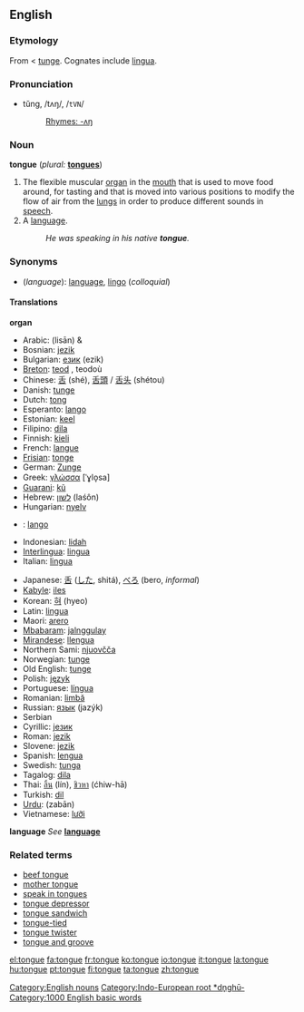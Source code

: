 {{wikipedia}}
==English==
[[Category:English nouns]]
===Etymology===
From {{enm}} < {{ang}} [[tunge]]. Cognates include {{la}} [[lingua]]. [[Category:Indo-European root *dn̥ghū-]]

===Pronunciation=== 
*tŭng, /tʌŋ/, /<tt>tVN</tt>/
*:[[Rhymes:English:-ʌŋ|Rhymes: -ʌŋ]]

===Noun===
'''tongue''' (''plural:'' '''[[tongues]]''')

#The flexible muscular [[organ]] in the [[mouth]] that is used to move food around, for tasting and that is moved into various positions to modify the flow of air from the [[lung]]s in order to produce different sounds in [[speech]].
#A [[language]].
#:''He was speaking in his native '''tongue'''.''

===Synonyms===
*(''language''): [[language]], [[lingo]] (''colloquial'')

====Translations====
'''organ'''
{{top}}
*Arabic: {{ARchar|[[لسان]]}} (lisān) {{m}} & {{f}}
*Bosnian: [[jezik]] {{m}}
*Bulgarian: [[език]] (ezik) {{m}}
*[[Breton]]: [[teod]] {{m}}, teodoù {{p}}
*Chinese: [[舌]] (shé), [[舌頭]] / [[舌头]] (shétou)
*Danish: [[tunge]] {{c}}
*Dutch: [[tong]] {{f}}
*Esperanto: [[lango]]
*Estonian: [[keel]]
*Filipino: [[dila]]
*Finnish: [[kieli]]
*French: [[langue#French|langue]] {{f}}
*[[Frisian]]: [[tonge]]
*German: [[Zunge]] {{f}}
*Greek: [[γλώσσα]] [ˈɣlo̞sa] {{f}}
*[[Guarani]]: [[kũ]]
*Hebrew: [[לשון]] (laśôn) {{f}}
*Hungarian: [[nyelv]]
*{{io}}: [[lango]]
*Indonesian: [[lidah]]
*[[Interlingua]]: [[lingua#Interlingua|lingua]]
*Italian: [[lingua#Italian|lingua]] {{f}}
{{mid}}
*Japanese: [[舌]] ([[した]], shitá), [[べろ]] (bero, ''informal'')
*[[Kabyle]]: [[iles]]
*Korean: [[혀]] (hyeo)
*Latin: [[lingua]] {{f}}
*Maori: [[arero]]
*[[Mbabaram]]: [[jalnggulay]]
*[[Mirandese]]: [[llengua]] {{f}}
*Northern Sami: [[njuovčča]]
*Norwegian: [[tunge]]
*Old English: [[tunge]]
*Polish: [[język]] {{m}}
*Portuguese: [[língua]] {{f}}
*Romanian: [[limbă]] {{f}}
*Russian: [[язык]] (jazýk) {{m}}
*Serbian
*Cyrillic: [[језик]] {{m}}
*Roman: [[jezik]] {{m}}
*Slovene: [[jezik]] {{m}}
*Spanish: [[lengua]] {{f}}
*Swedish: [[tunga]] {{c}}
*Tagalog: [[dila]]
*Thai: [[ลิ้น]] (lín), [[ชิวหา]] (ćhiw-hā)
*Turkish: [[dil]]
*[[Urdu]]: {{URchar|[[زبان]]}} (zabān)
*Vietnamese: [[lưỡi]]
{{bottom}}

'''language'''
''See'' '''[[language]]'''

===Related terms===
*[[beef tongue]]
*[[mother tongue]]
*[[speak in tongues]]
*[[tongue depressor]]
*[[tongue sandwich]]<!--slang for a kiss in which the tongue is inserted into one's partner's mouth; synonym: French kiss-->
*[[tongue-tied]]
*[[tongue twister]]
*[[tongue and groove]]
<!-- move this to "tongue and groove if found to be legitimate: *[[tongue-and-groove merchant]] = a 
lesbian, with reference to cunnilingus-->

[[Category:1000 English basic words]]

[[el:tongue]]
[[fa:tongue]]
[[fr:tongue]]
[[ko:tongue]]
[[io:tongue]]
[[it:tongue]]
[[la:tongue]]
[[hu:tongue]]
[[pt:tongue]]
[[fi:tongue]]
[[ta:tongue]]
[[zh:tongue]]